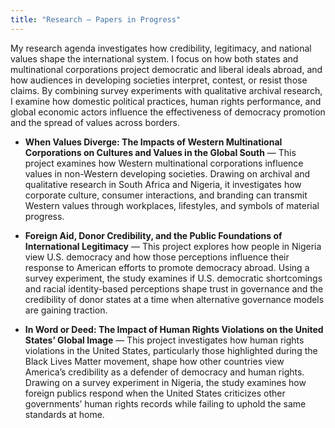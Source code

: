 ```yaml
---
title: "Research — Papers in Progress"
---
```


My research agenda investigates how credibility, legitimacy, and national values shape the international system. I focus on how both states and multinational corporations project democratic and liberal ideals abroad, and how audiences in developing societies interpret, contest, or resist those claims. By combining survey experiments with qualitative archival research, I examine how domestic political practices, human rights performance, and global economic actors influence the effectiveness of democracy promotion and the spread of values across borders.

-   **When Values Diverge: The Impacts of Western Multinational Corporations on Cultures and Values in the Global South** — This project examines how Western multinational corporations influence values in non-Western developing societies. Drawing on archival and qualitative research in South Africa and Nigeria, it investigates how corporate culture, consumer interactions, and branding can transmit Western values through workplaces, lifestyles, and symbols of material progress.

-   **Foreign Aid, Donor Credibility, and the Public Foundations of International Legitimacy** — This project explores how people in Nigeria view U.S. democracy and how those perceptions influence their response to American efforts to promote democracy abroad. Using a survey experiment, the study examines if U.S. democratic shortcomings and racial identity-based perceptions shape trust in governance and the credibility of donor states at a time when alternative governance models are gaining traction.

-   **In Word or Deed: The Impact of Human Rights Violations on the United States’ Global Image** — This project investigates how human rights violations in the United States, particularly those highlighted during the Black Lives Matter movement, shape how other countries view America’s credibility as a defender of democracy and human rights. Drawing on a survey experiment in Nigeria, the study examines how foreign publics respond when the United States criticizes other governments’ human rights records while failing to uphold the same standards at home.
